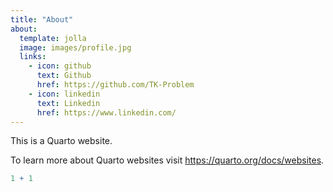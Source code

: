 ```yaml
---
title: "About"
about:
  template: jolla
  image: images/profile.jpg
  links:
    - icon: github
      text: Github
      href: https://github.com/TK-Problem
    - icon: linkedin
      text: Linkedin
      href: https://www.linkedin.com/
---
```


This is a Quarto website.

To learn more about Quarto websites visit <https://quarto.org/docs/websites>.

```r
1 + 1
```
